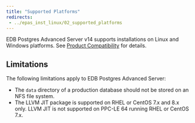 ```yaml
---
title: "Supported Platforms"
redirects:
 - ../epas_inst_linux/02_supported_platforms
---
```


EDB Postgres Advanced Server v14 supports installations on Linux and Windows platforms. See [Product Compatibility](https://www.enterprisedb.com/platform-compatibility#epas) for details.


## Limitations

The following limitations apply to EDB Postgres Advanced Server:

-   The `data` directory of a production database should not be stored on an NFS file system.
-   The LLVM JIT package is supported on RHEL or CentOS 7.x and 8.x only. LLVM JIT is not supported on PPC-LE 64 running RHEL or CentOS 7.x.